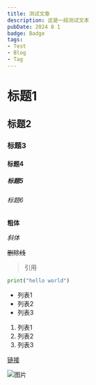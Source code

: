 ---
title: 测试文章
description: 这是一段测试文本
pubDate: 2024 8 1
badge: Badge
tags:
- Test
- Blog
- Tag
---
# 标题1
## 标题2
### 标题3
#### 标题4
##### 标题5
###### 标题6

**粗体**

*斜体*

~~删除线~~

> 引用

```python
print("hello world")
```

- 列表1
- 列表2
- 列表3

1. 列表1
2. 列表2
3. 列表3

[链接](https://www.baidu.com)

![图片](https://www.baidu.com/img/flexible/logo/pc/result.png)